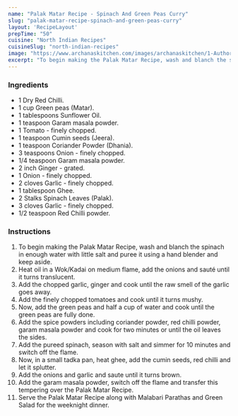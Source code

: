 ---
name: "Palak Matar Recipe - Spinach And Green Peas Curry"
slug: "palak-matar-recipe-spinach-and-green-peas-curry"
layout: 'RecipeLayout'
prepTime: "50"
cuisine: "North Indian Recipes"
cuisineSlug: "north-indian-recipes"
image: "https://www.archanaskitchen.com/images/archanaskitchen/1-Author/Nithya_Anantham/Palak_Matar_Recipe_Spinach_and_Green_Peas_Curry.jpg"
excerpt: "To begin making the Palak Matar Recipe, wash and blanch the spinach in enough water with little salt and puree it using a hand blender and keep aside"
---

### Ingredients

- 1 Dry Red Chilli.
- 1 cup Green peas (Matar).
- 1 tablespoons Sunflower Oil.
- 1 teaspoon Garam masala powder.
- 1 Tomato - finely chopped.
- 1 teaspoon Cumin seeds (Jeera).
- 1 teaspoon Coriander Powder (Dhania).
- 3 teaspoons Onion - finely chopped.
- 1/4 teaspoon Garam masala powder.
- 2 inch Ginger - grated.
- 1 Onion - finely chopped.
- 2 cloves Garlic - finely chopped.
- 1 tablespoon Ghee.
- 2 Stalks Spinach Leaves (Palak).
- 3 cloves Garlic - finely chopped.
- 1/2 teaspoon Red Chilli powder.

### Instructions

1. To begin making the Palak Matar Recipe, wash and blanch the spinach in enough water with little salt and puree it using a hand blender and keep aside.
1. Heat oil in a Wok/Kadai on medium flame, add the onions and sauté until it turns translucent.
1. Add the chopped garlic, ginger and cook until the raw smell of the garlic goes away.
1. Add the finely chopped tomatoes and cook until it turns mushy.
1. Now, add the green peas and half a cup of water and cook until the green peas are fully done.
1. Add the spice powders including coriander powder, red chilli powder, garam masala powder and cook for two minutes or until the oil leaves the sides.
1. Add the pureed spinach, season with salt and simmer for 10 minutes and switch off the flame.
1. Now, in a small tadka pan, heat ghee, add the cumin seeds, red chilli and let it splutter.
1. Add the onions and garlic and saute until it turns brown.
1. Add the garam masala powder, switch off the flame and transfer this tempering over the Palak Matar Recipe.
1. Serve the Palak Matar Recipe along with Malabari Parathas and Green Salad for the weeknight dinner.
